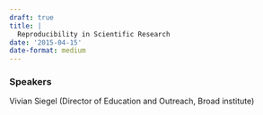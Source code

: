 ```yaml
---
draft: true 
title: |
  Reproducibility in Scientific Research
date: '2015-04-15'
date-format: medium 
---
```



### Speakers  
Vivian Siegel (Director of Education and Outreach, Broad institute)



